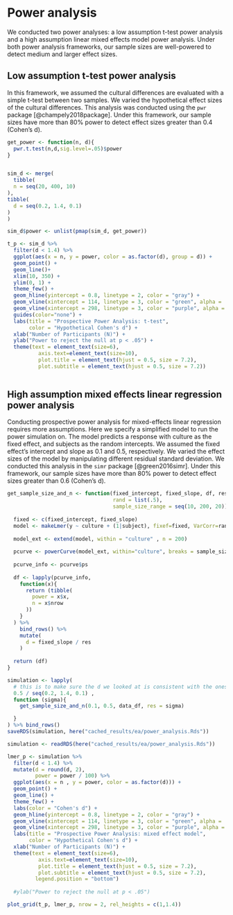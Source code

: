 # Power analysis

We conducted two power analyses: a low assumption t-test power analysis and a high assumption linear mixed effects model power analysis. Under both power analysis frameworks, our sample sizes are well-powered to detect medium and larger effect sizes. 

## Low assumption t-test power analysis

In this framework, we assumed the cultural differences are evaluated with a simple t-test between two samples. We varied the hypothetical effect sizes of the cultural differences. This analysis was conducted using the `pwr` package [@champely2018package]. Under this framework, our sample sizes have more than 80% power to detect effect sizes greater than 0.4 (Cohen’s d).

```r
get_power <- function(n, d){
  pwr.t.test(n,d,sig.level=.05)$power
}


sim_d <- merge(
  tibble(
  n = seq(20, 400, 10)
), 
tibble(
  d = seq(0.2, 1.4, 0.1) 
)
) 

sim_d$power <- unlist(pmap(sim_d, get_power))

t_p <- sim_d %>% 
  filter(d < 1.4) %>% 
  ggplot(aes(x = n, y = power, color = as.factor(d), group = d)) + 
  geom_point() + 
  geom_line()+ 
  xlim(10, 350) + 
  ylim(0, 1) + 
  theme_few() + 
  geom_hline(yintercept = 0.8, linetype = 2, color = "gray") + 
  geom_vline(xintercept = 114, linetype = 3, color = "green", alpha = .7) + 
  geom_vline(xintercept = 298, linetype = 3, color = "purple", alpha = .7) + 
  guides(color="none") + 
  labs(title = "Prospective Power Analysis: t-test", 
       color = "Hypothetical Cohen's d") + 
  xlab("Number of Participants (N)") +
  ylab("Power to reject the null at p < .05") + 
  theme(text = element_text(size=6),
          axis.text=element_text(size=10),
          plot.title = element_text(hjust = 0.5, size = 7.2), 
          plot.subtitle = element_text(hjust = 0.5, size = 7.2))
  

```


## High assumption mixed effects linear regression power analysis

Conducting prospective power analysis for mixed-effects linear regression requires more assumptions. Here we specify a simplified model to run the power simulation on. The model predicts a response with culture as the fixed effect, and subjects as the random intercepts. We assumed the fixed effect's intercept and slope as 0.1 and 0.5, respectively. We varied the effect sizes of the model by manipulating different residual standard deviation. We conducted this analysis in the `simr` package [@green2016simr]. Under this framework, our sample sizes have more than 80% power to detect effect sizes greater than 0.6 (Cohen’s d).


```r
get_sample_size_and_n <- function(fixed_intercept, fixed_slope, df, res, 
                                  rand = list(.5), 
                                  sample_size_range = seq(10, 200, 20)){
  
  fixed <- c(fixed_intercept, fixed_slope)
  model <- makeLmer(y ~ culture + (1|subject), fixef=fixed, VarCorr=rand, sigma=res, data=df)
  
  model_ext <- extend(model, within = "culture" , n = 200)
  
  pcurve <- powerCurve(model_ext, within="culture", breaks = sample_size_range)
  
  pcurve_info <- pcurve$ps
  
  df <- lapply(pcurve_info, 
    function(x){
      return (tibble(
        power = x$x,
        n = x$nrow
      ))
    }
  ) %>% 
    bind_rows() %>% 
    mutate(
      d = fixed_slope / res
    )
  
  return (df)
}

simulation <- lapply(
  # this is to make sure the d we looked at is consistent with the ones in the t-test
  0.5 / seq(0.2, 1.4, 0.1) , 
  function (sigma){
    get_sample_size_and_n(0.1, 0.5, data_df, res = sigma)

  }
) %>% bind_rows()
saveRDS(simulation, here("cached_results/ea/power_analysis.Rds"))

```




```r
simulation <- readRDS(here("cached_results/ea/power_analysis.Rds"))

lmer_p <- simulation %>% 
  filter(d < 1.4) %>%
  mutate(d = round(d, 2), 
         power = power / 100) %>% 
  ggplot(aes(x = n , y = power, color = as.factor(d))) + 
  geom_point() + 
  geom_line() + 
  theme_few() + 
  labs(color = "Cohen's d") + 
  geom_hline(yintercept = 0.8, linetype = 2, color = "gray") + 
  geom_vline(xintercept = 114, linetype = 3, color = "green", alpha = .7) + 
  geom_vline(xintercept = 298, linetype = 3, color = "purple", alpha = .7)  + 
  labs(title = "Prospective Power Analysis: mixed effect model", 
       color = "Hypothetical Cohen's d") + 
  xlab("Number of Participants (N)") +
  theme(text = element_text(size=6),
          axis.text=element_text(size=10),
          plot.title = element_text(hjust = 0.5, size = 7.2), 
          plot.subtitle = element_text(hjust = 0.5, size = 7.2), 
         legend.position = "bottom")
  
  #ylab("Power to reject the null at p < .05")
```


```r
plot_grid(t_p, lmer_p, nrow = 2, rel_heights = c(1,1.4))
```

